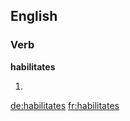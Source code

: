 ==English==

===Verb===
'''habilitates'''

# {{third-person singular of|[[habilitate]]}}

[[de:habilitates]]
[[fr:habilitates]]